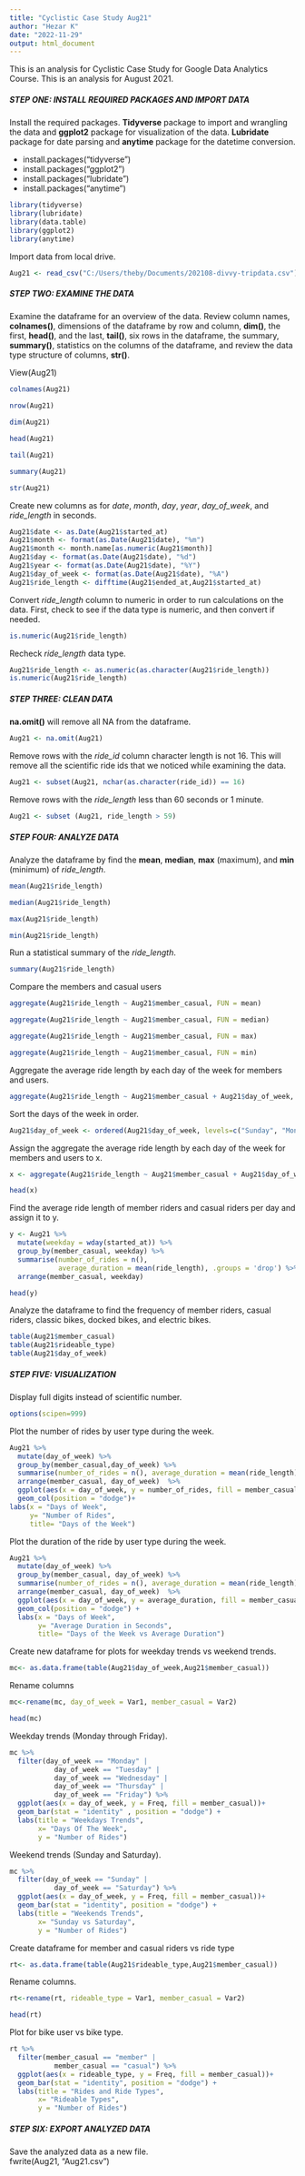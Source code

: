```yaml
---
title: "Cyclistic Case Study Aug21"
author: "Hezar K"
date: "2022-11-29"
output: html_document
---
```


This is an analysis for Cyclistic Case Study for Google Data Analytics Course. This is an analysis for August 2021.

##### **STEP ONE:** INSTALL REQUIRED PACKAGES AND IMPORT DATA

Install the required packages. **Tidyverse** package to import and wrangling the data and **ggplot2** package for visualization of the data. **Lubridate** package for date parsing and **anytime** package for the datetime conversion.

-   install.packages("tidyverse")
-   install.packages("ggplot2")
-   install.packages("lubridate")
-   install.packages("anytime")

```r
library(tidyverse)
library(lubridate)
library(data.table)
library(ggplot2)
library(anytime)
```

Import data from local drive.

```r
Aug21 <- read_csv("C:/Users/theby/Documents/202108-divvy-tripdata.csv")
```

##### **STEP TWO:** EXAMINE THE DATA

Examine the dataframe for an overview of the data. Review column names, **colnames()**, dimensions of the dataframe by row and column, **dim()**, the first, **head()**, and the last, **tail()**, six rows in the dataframe, the summary, **summary()**, statistics on the columns of the dataframe, and review the data type structure of columns, **str()**.  

View(Aug21) 

```r
colnames(Aug21)
```

```r
nrow(Aug21)
```

```r
dim(Aug21) 
```

```r
head(Aug21) 
```

```r
tail(Aug21)
```

```r
summary(Aug21)
```

```r
str(Aug21)
```

Create new columns as for *date*, *month*, *day*, *year*, *day_of_week*, and *ride_length* in seconds.

```r
Aug21$date <- as.Date(Aug21$started_at)
Aug21$month <- format(as.Date(Aug21$date), "%m")
Aug21$month <- month.name[as.numeric(Aug21$month)]
Aug21$day <- format(as.Date(Aug21$date), "%d")
Aug21$year <- format(as.Date(Aug21$date), "%Y")
Aug21$day_of_week <- format(as.Date(Aug21$date), "%A")
Aug21$ride_length <- difftime(Aug21$ended_at,Aug21$started_at)
```

Convert *ride_length* column to numeric in order to run calculations on the data. First, check to see if the data type is numeric, and then convert if needed.

```r
is.numeric(Aug21$ride_length)
```

Recheck *ride_length* data type.

```r
Aug21$ride_length <- as.numeric(as.character(Aug21$ride_length))
is.numeric(Aug21$ride_length)
```

##### **STEP THREE:**  CLEAN DATA

**na.omit()** will remove all NA from the dataframe. 

```r
Aug21 <- na.omit(Aug21)
```

Remove rows with the *ride_id* column character length is not 16. This will remove all the scientific ride ids that we noticed while examining the data.

```r
Aug21 <- subset(Aug21, nchar(as.character(ride_id)) == 16)
```

Remove rows with the *ride_length* less than 60 seconds or 1 minute.

```r
Aug21 <- subset (Aug21, ride_length > 59)
```

##### **STEP FOUR:**  ANALYZE DATA

Analyze the dataframe by find the **mean**, **median**, **max** (maximum), and **min** (minimum) of *ride_length*.

```r
mean(Aug21$ride_length)
```

```r
median(Aug21$ride_length)
```

```r
max(Aug21$ride_length)
```

```r
min(Aug21$ride_length)
```

Run a statistical summary of the *ride_length*.

```r
summary(Aug21$ride_length)
```

Compare the members and casual users

```r
aggregate(Aug21$ride_length ~ Aug21$member_casual, FUN = mean)
```

```r
aggregate(Aug21$ride_length ~ Aug21$member_casual, FUN = median)
```

```r
aggregate(Aug21$ride_length ~ Aug21$member_casual, FUN = max)
```

```r
aggregate(Aug21$ride_length ~ Aug21$member_casual, FUN = min)
```

Aggregate the average ride length by each day of the week for members and users.

```r
aggregate(Aug21$ride_length ~ Aug21$member_casual + Aug21$day_of_week, FUN = mean)
```

Sort the days of the week in order.

```r
Aug21$day_of_week <- ordered(Aug21$day_of_week, levels=c("Sunday", "Monday", "Tuesday", "Wednesday", "Thursday", "Friday", "Saturday"))
```

Assign the aggregate the average ride length by each day of the week for members and users to x.

```r
x <- aggregate(Aug21$ride_length ~ Aug21$member_casual + Aug21$day_of_week, FUN = mean)

head(x)
```

Find the average ride length of member riders and casual riders per day and assign it to y.

```r
y <- Aug21 %>% 
  mutate(weekday = wday(started_at)) %>%
  group_by(member_casual, weekday) %>%
  summarise(number_of_rides = n(), 
            average_duration = mean(ride_length), .groups = 'drop') %>%
  arrange(member_casual, weekday)

head(y)
```

Analyze the dataframe to find the frequency of member riders, casual riders, classic bikes, docked bikes, and electric bikes.

```r
table(Aug21$member_casual)
table(Aug21$rideable_type)
table(Aug21$day_of_week)
```

##### **STEP FIVE:**  VISUALIZATION

Display full digits instead of scientific number.

```r
options(scipen=999)
```

Plot the number of rides by user type during the week.

```r
Aug21 %>% 
  mutate(day_of_week) %>% 
  group_by(member_casual,day_of_week) %>% 
  summarise(number_of_rides = n(), average_duration = mean(ride_length), .groups = 'drop') %>% 
  arrange(member_casual, day_of_week)  %>% 
  ggplot(aes(x = day_of_week, y = number_of_rides, fill = member_casual)) +
  geom_col(position = "dodge")+
labs(x = "Days of Week",
     y= "Number of Rides", 
     title= "Days of the Week")
```

Plot the duration of the ride by user type during the week.

```r
Aug21 %>% 
  mutate(day_of_week) %>% 
  group_by(member_casual, day_of_week) %>% 
  summarise(number_of_rides = n(), average_duration = mean(ride_length), .groups = 'drop') %>% 
  arrange(member_casual, day_of_week)  %>% 
  ggplot(aes(x = day_of_week, y = average_duration, fill = member_casual)) +
  geom_col(position = "dodge") +
  labs(x = "Days of Week",
       y= "Average Duration in Seconds", 
       title= "Days of the Week vs Average Duration")
```

Create new dataframe for plots for weekday trends vs weekend trends.

```r
mc<- as.data.frame(table(Aug21$day_of_week,Aug21$member_casual))
```

Rename columns

```r
mc<-rename(mc, day_of_week = Var1, member_casual = Var2)

head(mc)
```

Weekday trends (Monday through Friday).

```r
mc %>%
  filter(day_of_week == "Monday" |
           day_of_week == "Tuesday" |
           day_of_week == "Wednesday" |
           day_of_week == "Thursday" |
           day_of_week == "Friday") %>%
  ggplot(aes(x = day_of_week, y = Freq, fill = member_casual))+
  geom_bar(stat = "identity" , position = "dodge") +
  labs(title = "Weekdays Trends",
       x= "Days Of The Week",
       y = "Number of Rides")
```

Weekend trends (Sunday and Saturday).

```r
mc %>%
  filter(day_of_week == "Sunday" |
           day_of_week == "Saturday") %>%
  ggplot(aes(x = day_of_week, y = Freq, fill = member_casual))+
  geom_bar(stat = "identity", position = "dodge") +
  labs(title = "Weekends Trends",
       x= "Sunday vs Saturday",
       y = "Number of Rides")
```

Create dataframe for member and casual riders vs ride type

```r
rt<- as.data.frame(table(Aug21$rideable_type,Aug21$member_casual))
```

Rename columns.

```r
rt<-rename(rt, rideable_type = Var1, member_casual = Var2)

head(rt)
```

Plot for bike user vs bike type.

```r
rt %>%
  filter(member_casual == "member" |
           member_casual == "casual") %>%
  ggplot(aes(x = rideable_type, y = Freq, fill = member_casual))+
  geom_bar(stat = "identity", position = "dodge") +
  labs(title = "Rides and Ride Types",
       x= "Rideable Types",
       y = "Number of Rides")
```

##### **STEP SIX:**  EXPORT ANALYZED DATA

Save the analyzed data as a new file.  
fwrite(Aug21, "Aug21.csv")